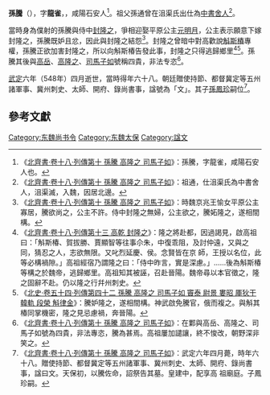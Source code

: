 '''孫騰'''（{{bd|481年||548年||catIdx=孫}}），字'''龍雀'''，{{fact|[[鮮卑|鮮卑]]化[[烏孫|烏孫]]裔}}，咸陽石安人<ref>《[[s:北齊書/卷18|北齊書·卷十八·列傳第十 孫騰 高隆之 司馬子如]]》：孫騰，字龍雀，咸陽石安人也。</ref>。祖父孫通曾在沮渠氏出仕為[[中書舍人|中書舍人]]<ref>《[[s:北齊書/卷18|北齊書·卷十八·列傳第十 孫騰 高隆之 司馬子如]]》：祖通，仕沮渠氏為中書舍人，沮渠滅，入魏，因居北邊。</ref>。

當時身為僕射的孫騰與侍中[[封隆之|封隆之]]，爭相迎娶平原公主[[元明月|元明月]]，公主表示願意下嫁封隆之，孫騰既妒且忿，因此與封隆之結怨<ref>《[[s:北齊書/卷18|北齊書·卷十八·列傳第十 孫騰 高隆之 司馬子如]]》：時魏京兆王愉女平原公主寡居，騰欲尚之，公主不許。侍中封隆之無婦，公主欲之，騰妬隆之，遂相間構。</ref>。封隆之曾暗中對高歡說[[斛斯椿|斛斯椿]]專權，孫騰正欲加害封隆之，所以向斛斯椿告發此事，封隆之只得逃歸鄉里<ref>《[[s:北齊書/卷21|北齊書·卷十八·列傳第十三 高乾 封隆之]]》：隆之將赴都，因過謁見，啟高祖曰：「斛斯椿、賀拔勝、賈顯智等往事尒朱，中復乖阻，及討仲遠，又與之同，猜忍之人，志欲無限。又叱烈延慶、侯。念賢皆在京 師，王授以名位，此等必構禍隙。」高祖經宿乃謂隆之曰：「侍中昨言，實是深慮。」……後為斛斯椿等構之於魏帝，逃歸鄉里。高祖知其被誣，召赴晉陽。魏帝尋以本官徵之，隆之固辭不赴。仍以隆之行幷州刺史。</ref><ref>《[[s:北史/卷054|北史·卷五十四·列傳第四十二 孫騰 高隆之 司馬子如 竇泰 尉景 婁昭 厙狄干 韓軌 段榮 斛律金]]》：騰妒隆之，遂相間構。神武啟免騰官，俄而複之。與斛其椿同掌機密，隆之見忌慮禍，奔晉陽。</ref>。孫騰其後與[[高岳|高岳]]、[[高隆之|高隆之]]、[[司馬子如|司馬子如]]號稱四貴，非法专恣<ref>《[[s:北齊書/卷18|北齊書·卷十八·列傳第十 孫騰 高隆之 司馬子如]]》：在鄴與高岳、高隆之、司馬子如號為四貴，非法專恣，騰為甚焉。高祖屢加譴讓，終不悛改，朝野深非笑之。</ref>。

[[武定_(東魏)|武定]]六年（548年）四月逝世，當時得年六十八。朝廷贈使持節、都督冀定等五州諸軍事、冀州刺史、太師、開府、錄尚書事，諡號為「文」。其子[[孫鳳珍|孫鳳珍]]嗣位<ref>《[[s:北齊書/卷18|北齊書·卷十八·列傳第十 孫騰 高隆之 司馬子如]]》：武定六年四月薨，時年六十八。贈使持節、都督冀定等五州諸軍事、冀州刺史、太師、開府、錄尚書事，諡曰文。天保初，以騰佐命，詔祭告其墓。皇建中，配享高 祖廟庭。子鳳珍嗣。</ref>。


==參考文獻==
{{Reflist}}
[[Category:东魏尚书令|Category:东魏尚书令]]
[[Category:东魏太保|Category:东魏太保]]
[[Category:諡文|Category:諡文]]
